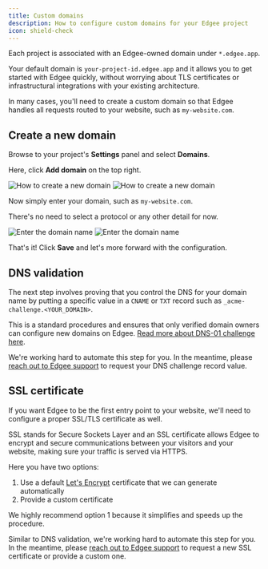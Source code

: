 ```yaml
---
title: Custom domains
description: How to configure custom domains for your Edgee project
icon: shield-check
---
```



<EdgeeSdk />

Each project is associated with an Edgee-owned domain under `*.edgee.app`.

Your default domain is `your-project-id.edgee.app` and it allows you to get started with Edgee quickly,
without worrying about TLS certificates or infrastructural integrations with your existing architecture.

In many cases, you'll need to create a custom domain so that Edgee handles all requests routed to your website,
such as `my-website.com`.

## Create a new domain

Browse to your project's **Settings** panel and select **Domains**.

Here, click **Add domain** on the top right.

<Frame caption="How to create a new domain. Click on the image to zoom in.">
    <img
        className="block dark:hidden"
        src="/images/domains-create.png"
        alt="How to create a new domain"
        dark:hidden
    />
    <img
        className="hidden dark:block"
        src="/images/domains-create-dark.png"
        alt="How to create a new domain"
    />
</Frame>

Now simply enter your domain, such as `my-website.com`.

There's no need to select a protocol or any other detail for now.

<Frame caption="Enter the domain name. Click on the image to zoom in.">
    <img
        className="block dark:hidden"
        src="/images/domains-new.png"
        alt="Enter the domain name"
        dark:hidden
    />
    <img
        className="hidden dark:block"
        src="/images/domains-new-dark.png"
        alt="Enter the domain name"
    />
</Frame>

That's it! Click **Save** and let's more forward with the configuration.

## DNS validation

The next step involves proving that you control the DNS for your domain name
by putting a specific value in a `CNAME` or `TXT` record such as `_acme-challenge.<YOUR_DOMAIN>`.

This is a standard procedures and ensures that only verified domain owners can configure new domains on Edgee.
[Read more about DNS-01 challenge here](https://letsencrypt.org/docs/challenge-types/#dns-01-challenge).

We're working hard to automate this step for you. In the meantime, please [reach out to Edgee support](mailto:support@edgee.cloud)
to request your DNS challenge record value.

## SSL certificate

If you want Edgee to be the first entry point to your website, we'll need to configure a proper SSL/TLS certificate as well.

SSL stands for Secure Sockets Layer and an SSL certificate allows Edgee to encrypt and secure communications
between your visitors and your website, making sure your traffic is served via HTTPS.

Here you have two options:

1. Use a default [Let's Encrypt](https://letsencrypt.org) certificate that we can generate automatically
2. Provide a custom certificate

We highly recommend option 1 because it simplifies and speeds up the procedure.

Similar to DNS validation, we're working hard to automate this step for you. 
In the meantime, please [reach out to Edgee support](mailto:support@edgee.cloud)
to request a new SSL certificate or provide a custom one.

